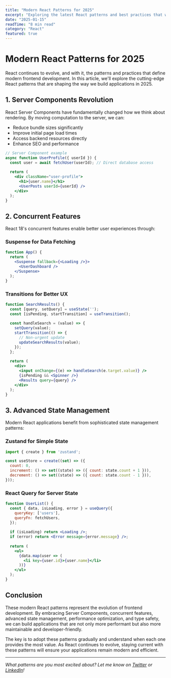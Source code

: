 ```yaml
---
title: "Modern React Patterns for 2025"
excerpt: "Exploring the latest React patterns and best practices that will shape frontend development in 2025."
date: "2025-01-15"
readTime: "8 min read"
category: "React"
featured: true
---
```


# Modern React Patterns for 2025

React continues to evolve, and with it, the patterns and practices that define modern frontend development. In this article, we'll explore the cutting-edge React patterns that are shaping the way we build applications in 2025.

## 1. Server Components Revolution

React Server Components have fundamentally changed how we think about rendering. By moving computation to the server, we can:

- Reduce bundle sizes significantly
- Improve initial page load times
- Access backend resources directly
- Enhance SEO and performance

```jsx
// Server Component example
async function UserProfile({ userId }) {
  const user = await fetchUser(userId); // Direct database access
  
  return (
    <div className="user-profile">
      <h1>{user.name}</h1>
      <UserPosts userId={userId} />
    </div>
  );
}
```

## 2. Concurrent Features

React 18's concurrent features enable better user experiences through:

### Suspense for Data Fetching

```jsx
function App() {
  return (
    <Suspense fallback={<Loading />}>
      <UserDashboard />
    </Suspense>
  );
}
```

### Transitions for Better UX

```jsx
function SearchResults() {
  const [query, setQuery] = useState('');
  const [isPending, startTransition] = useTransition();
  
  const handleSearch = (value) => {
    setQuery(value);
    startTransition(() => {
      // Non-urgent update
      updateSearchResults(value);
    });
  };
  
  return (
    <div>
      <input onChange={(e) => handleSearch(e.target.value)} />
      {isPending && <Spinner />}
      <Results query={query} />
    </div>
  );
}
```

## 3. Advanced State Management

Modern React applications benefit from sophisticated state management patterns:

### Zustand for Simple State

```jsx
import { create } from 'zustand';

const useStore = create((set) => ({
  count: 0,
  increment: () => set((state) => ({ count: state.count + 1 })),
  decrement: () => set((state) => ({ count: state.count - 1 })),
}));
```

### React Query for Server State

```jsx
function UserList() {
  const { data, isLoading, error } = useQuery({
    queryKey: ['users'],
    queryFn: fetchUsers,
  });
  
  if (isLoading) return <Loading />;
  if (error) return <Error message={error.message} />;
  
  return (
    <ul>
      {data.map(user => (
        <li key={user.id}>{user.name}</li>
      ))}
    </ul>
  );
}
```

## Conclusion

These modern React patterns represent the evolution of frontend development. By embracing Server Components, concurrent features, advanced state management, performance optimization, and type safety, we can build applications that are not only more performant but also more maintainable and developer-friendly.

The key is to adopt these patterns gradually and understand when each one provides the most value. As React continues to evolve, staying current with these patterns will ensure your applications remain modern and efficient.

---

*What patterns are you most excited about? Let me know on [Twitter](https://twitter.com) or [LinkedIn](https://linkedin.com)!*
